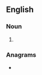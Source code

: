 ==English==

===Noun===
{{head|en|noun form}}

# {{plural of|en|pericenter}}

===Anagrams===
* {{anagrams|en|a=ceeeinprrst|pericentres}}
